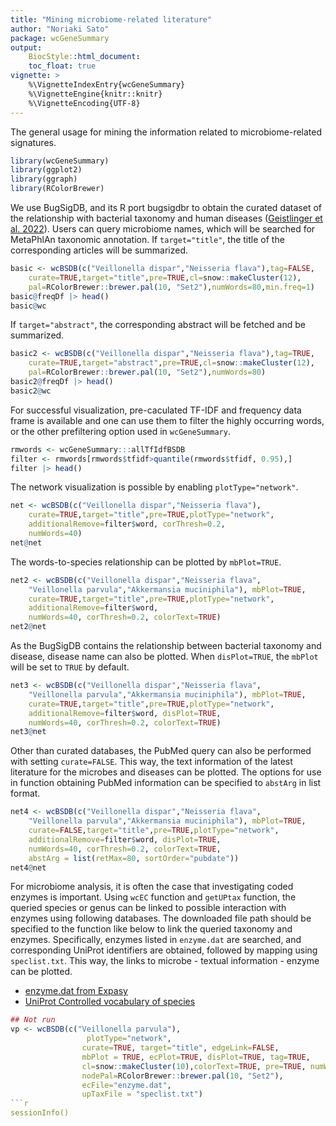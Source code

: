 ```yaml
---
title: "Mining microbiome-related literature"
author: "Noriaki Sato"
package: wcGeneSummary
output: 
    BiocStyle::html_document:
    toc_float: true
vignette: >
    %\VignetteIndexEntry{wcGeneSummary}
    %\VignetteEngine{knitr::knitr}
    %\VignetteEncoding{UTF-8}  
---
```

    
The general usage for mining the information related to microbiome-related signatures.

```r
library(wcGeneSummary)
library(ggplot2)
library(ggraph)
library(RColorBrewer)
```

We use BugSigDB, and its R port bugsigdbr to obtain the curated dataset of the relationship with bacterial taxonomy and human diseases ([Geistlinger et al. 2022](https://bugsigdb.org/Main_Page)). Users can query microbiome names, which will be searched for MetaPhlAn taxonomic annotation. If `target="title"`, the title of the corresponding articles will be summarized.

```r
basic <- wcBSDB(c("Veillonella dispar","Neisseria flava"),tag=FALSE,
    curate=TRUE,target="title",pre=TRUE,cl=snow::makeCluster(12),
    pal=RColorBrewer::brewer.pal(10, "Set2"),numWords=80,min.freq=1)
basic@freqDf |> head()
basic@wc
```
If `target="abstract"`, the corresponding abstract will be fetched and be summarized.

```r
basic2 <- wcBSDB(c("Veillonella dispar","Neisseria flava"),tag=TRUE,
    curate=TRUE,target="abstract",pre=TRUE,cl=snow::makeCluster(12),
    pal=RColorBrewer::brewer.pal(10, "Set2"),numWords=80)
basic2@freqDf |> head()
basic2@wc
```
For successful visualization, pre-caculated TF-IDF and frequency data frame is available and one can use them to filter the highly occurring words, or the other prefiltering option used in `wcGeneSummary`.

```r
rmwords <- wcGeneSummary:::allTfIdfBSDB
filter <- rmwords[rmwords$tfidf>quantile(rmwords$tfidf, 0.95),]
filter |> head()
```
The network visualization is possible by enabling `plotType="network"`.

```r
net <- wcBSDB(c("Veillonella dispar","Neisseria flava"),
    curate=TRUE,target="title",pre=TRUE,plotType="network",
    additionalRemove=filter$word, corThresh=0.2,
    numWords=40)
net@net
```

The words-to-species relationship can be plotted by `mbPlot=TRUE`.

```r
net2 <- wcBSDB(c("Veillonella dispar","Neisseria flava",
    "Veillonella parvula","Akkermansia muciniphila"), mbPlot=TRUE,
    curate=TRUE,target="title",pre=TRUE,plotType="network",
    additionalRemove=filter$word,
    numWords=40, corThresh=0.2, colorText=TRUE)
net2@net
```

As the BugSigDB contains the relationship between bacterial taxonomy and disease, disease name can also be plotted. When `disPlot=TRUE`, the `mbPlot`
 will be set to `TRUE` by default.
 
```r
net3 <- wcBSDB(c("Veillonella dispar","Neisseria flava",
    "Veillonella parvula","Akkermansia muciniphila"), mbPlot=TRUE,
    curate=TRUE,target="title",pre=TRUE,plotType="network",
    additionalRemove=filter$word, disPlot=TRUE,
    numWords=40, corThresh=0.2, colorText=TRUE)
net3@net
```

Other than curated databases, the PubMed query can also be performed with setting `curate=FALSE`. This way, the text information of the latest literature for the microbes and diseases can be plotted. The options for use in function obtaining PubMed information can be specified to `abstArg` in list format.

```r
net4 <- wcBSDB(c("Veillonella dispar","Neisseria flava",
    "Veillonella parvula","Akkermansia muciniphila"), mbPlot=TRUE,
    curate=FALSE,target="title",pre=TRUE,plotType="network",
    additionalRemove=filter$word, disPlot=TRUE,
    numWords=40, corThresh=0.2, colorText=TRUE,
    abstArg = list(retMax=80, sortOrder="pubdate"))
net4@net
```

For microbiome analysis, it is often the case that investigating coded enzymes is important. Using `wcEC` function and `getUPtax` function, the queried species or genus can be linked to possible interaction with enzymes using following databases. The downloaded file path should be specified to the function like below to link the queried taxonomy and enzymes. Specifically, enzymes listed in `enzyme.dat` are searched, and corresponding UniProt identifiers are obtained, followed by mapping using `speclist.txt`. This way, the links to microbe - textual information - enzyme can be plotted. 

- [enzyme.dat from Expasy](https://enzyme.expasy.org/)
- [UniProt Controlled vocabulary of species](https://ftp.uniprot.org/pub/databases/uniprot/current_release/knowledgebase/complete/docs/speclist.txt)

```r
## Not run
vp <- wcBSDB(c("Veillonella parvula"),
                 plotType="network",
                curate=TRUE, target="title", edgeLink=FALSE,
                mbPlot = TRUE, ecPlot=TRUE, disPlot=TRUE, tag=TRUE,
                cl=snow::makeCluster(10),colorText=TRUE, pre=TRUE, numWords=30,
                nodePal=RColorBrewer::brewer.pal(10, "Set2"),
                ecFile="enzyme.dat",
                upTaxFile = "speclist.txt")
```r
sessionInfo()
```
